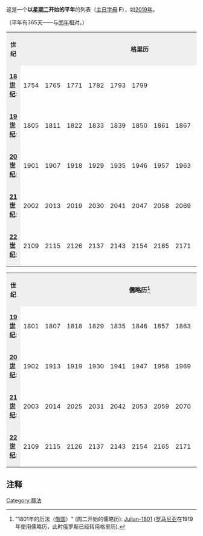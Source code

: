 
这是一个'''以[[星期二|星期二]]开始的平年'''的列表（[[主日字母|主日字母]] '''F'''），如[[2019年|2019年]]。

（平年有365天——与[[闰年|闰年]]相对。）

{{Year3|2|0|3}}
{{日历列表}}
<!------------------------------------- Gregorian table -->
<table>
<tr style="background-color:#efefef;">
<th>世纪</th>
<th align="center" colspan="11">格里历</th>
<tr>
<td style="background-color:#efefef;">'''[[18世纪|18世纪]]''':</td>
<td width="3%">1754</td>
<td width="3%">1765</td>
<td width="3%">1771</td>
<td width="3%">1782</td>
<td width="3%">1793</td>
<td width="3%">1799</td>
</tr>
<tr>
<td style="background-color:#efefef;">'''[[19世纪|19世纪]]''':</td>
<td width="3%">1805</td>
<td width="3%">1811</td>
<td width="3%">1822</td>
<td width="3%">1833</td>
<td width="3%">1839</td>
<td width="3%">1850</td>
<td width="3%">1861</td>
<td width="3%">1867</td>
<td width="3%">1878</td>
<td width="3%">1889</td>
<td width="3%">1895</td>
</tr>
<tr>
<td style="background-color:#efefef;">'''[[20世纪|20世纪]]''':</td>
<td width="3%">1901</td>
<td width="3%">1907</td>
<td width="3%">1918</td>
<td width="3%">1929</td>
<td width="3%">1935</td>
<td width="3%">1946</td>
<td width="3%">1957</td>
<td width="3%">1963</td>
<td width="3%">1974</td>
<td width="3%">1985</td>
<td width="3%">1991</td>
</tr>
<tr>
<td style="background-color:#efefef;">'''[[21世纪|21世纪]]''':</td>
<td width="3%">2002</td>
<td width="3%">2013</td>
<td width="3%">2019</td>
<td width="3%">2030</td>
<td width="3%">2041</td>
<td width="3%">2047</td>
<td width="3%">2058</td>
<td width="3%">2069</td>
<td width="3%">2075</td>
<td width="3%">2086</td>
<td width="3%">2097</td>
</tr>
<tr>
<td style="background-color:#efefef;">'''[[22世纪|22世纪]]''':</td>
<td width="3%">2109</td>
<td width="3%">2115</td>
<td width="3%">2126</td>
<td width="3%">2137</td>
<td width="3%">2143</td>
<td width="3%">2154</td>
<td width="3%">2165</td>
<td width="3%">2171</td>
<td width="3%">2182</td>
<td width="3%">2193</td>
<td width="3%">2199</td>
</tr>
</table><!-- End Gregorian table -->
<!----------------------------------------- Julian table -->
<table>
<tr style="background-color:#efefef;">
<th>世纪</th>
<th align="center" colspan="11">儒略历<ref><!--
--> "1801年的历法（[[俄国|俄国]]）" (周二开始的儒略历): <!--
--> [http://www.timeanddate.com/calendar/index.html?year=1801&country=20 Julian-1801] {{Wayback|url=http://www.timeanddate.com/calendar/index.html?year=1801&country=20 |date=20140922034449 }}<!--
--> ([[罗马尼亚|罗马尼亚]]在1919年使用儒略历，此时俄罗斯已经转用格里历).</ref>
</th>
<tr>
<td style="background-color:#efefef;">'''[[19世纪|19世纪]]''':</td>
<td width="3%">1801</td>
<td width="3%">1807</td>
<td width="3%">1818</td>
<td width="3%">1829</td>
<td width="3%">1835</td>
<td width="3%">1846</td>
<td width="3%">1857</td>
<td width="3%">1863</td>
<td width="3%">1874</td>
<td width="3%">1885</td>
<td width="3%">1891</td>
</tr>
<tr>
<td style="background-color:#efefef;">'''[[20世纪|20世纪]]''':</td>
<td width="3%">1902</td>
<td width="3%">1913</td>
<td width="3%">1919</td>
<td width="3%">1930</td>
<td width="3%">1941</td>
<td width="3%">1947</td>
<td width="3%">1958</td>
<td width="3%">1969</td>
<td width="3%">1975</td>
<td width="3%">1986</td>
<td width="3%">1997</td>
</tr>          
<tr>
<td style="background-color:#efefef;">'''[[21世纪|21世纪]]''':</td>
<td width="3%">2003</td>
<td width="3%">2014</td>
<td width="3%">2025</td>
<td width="3%">2031</td>
<td width="3%">2042</td>
<td width="3%">2053</td>
<td width="3%">2059</td>
<td width="3%">2070</td>
<td width="3%">2081</td>
<td width="3%">2087</td>
<td width="3%">2098</td>
</tr>
<tr>
<td style="background-color:#efefef;">'''[[22世纪|22世纪]]''':</td>
<td width="3%">2109</td>
<td width="3%">2115</td>
<td width="3%">2126</td>
<td width="3%">2137</td>
<td width="3%">2143</td>
<td width="3%">2154</td>
<td width="3%">2165</td>
<td width="3%">2171</td>
<td width="3%">2182</td>
<td width="3%">2193</td>
<td width="3%">2199</td>
</tr>
</table><!-- End Julian table -->

==注释==
{{reflist|2}}

[[Category:曆法|Category:曆法]]